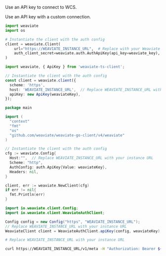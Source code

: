 <!-- Delete these imports if already imported in the file -->

<Tabs groupId="languages">
<TabItem value="py4" label="Python Client v4">

   Use an API key to connect to WCS.
   <FilteredTextBlock
     text={PyCode}
     startMarker="# START WeaviateAPIKeyWCS"
     endMarker="# END WeaviateAPIKeyWCS"
     language="py"
   />

   Use an API key with a custom connection.
   <FilteredTextBlock
     text={PyCode}
     startMarker="# START WeaviateAPIKeyCustom"
     endMarker="# END WeaviateAPIKeyCustom"
     language="py"
   />

</TabItem>
<TabItem value="py3" label="Python Client v3">

```python
import weaviate
import os

# Instantiate the client with the auth config
client = weaviate.Client(
    url="https://WEAVIATE_INSTANCE_URL",  # Replace with your Weaviate endpoint
    auth_client_secret=weaviate.auth.AuthApiKey(api_key=weaviate_key),  # Replace with your Weaviate instance API key
)
```

</TabItem>
<TabItem value="js" label="JavaScript/TypeScript">

```ts
import weaviate, { ApiKey } from 'weaviate-ts-client';

// Instantiate the client with the auth config
const client = weaviate.client({
  scheme: 'https',
  host: 'WEAVIATE_INSTANCE_URL',  // Replace WEAVIATE_INSTANCE_URL with your instance URL
  apiKey: new ApiKey(weaviateKey),
});
```

</TabItem>
<TabItem value="go" label="Go">

```go
package main

import (
  "context"
  "fmt"
  "os"
  "github.com/weaviate/weaviate-go-client/v4/weaviate"
)

// Instantiate the client with the auth config
cfg := weaviate.Config{
  Host:"",  // Replace WEAVIATE_INSTANCE_URL with your instance URL
  Scheme: "http",
  AuthConfig: auth.ApiKey{Value: weaviateKey},
  Headers: nil,
}

client, err := weaviate.NewClient(cfg)
if err != nil{
  fmt.Println(err)
}
```

</TabItem>
<TabItem value="java" label="Java">

```java
import io.weaviate.client.Config;
import io.weaviate.client.WeaviateAuthClient;

Config config = new Config("https", "WEAVIATE_INSTANCE_URL");
// Replace WEAVIATE_INSTANCE_URL with your instance URL
WeaviateClient client = WeaviateAuthClient.apiKey(config, weaviateKey);
```

</TabItem>
<TabItem value="curl" label="Curl">

```bash
# Replace WEAVIATE_INSTANCE_URL with your instance URL

curl https://WEAVIATE_INSTANCE_URL/v1/meta -H "Authorization: Bearer ${WEAVIATE_API_KEY}" | jq
```

</TabItem>
</Tabs>

